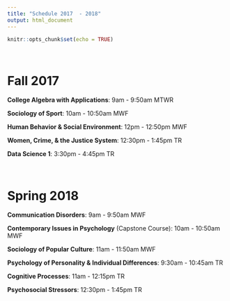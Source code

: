 ```yaml
---
title: "Schedule 2017  - 2018"
output: html_document
---
```


```r
knitr::opts_chunk$set(echo = TRUE)
```


\ 

# Fall 2017

__College Algebra with Applications__: 9am - 9:50am MTWR

__Sociology of Sport__: 10am - 10:50am MWF

__Human Behavior & Social Environment__: 12pm - 12:50pm MWF

__Women, Crime, & the Justice System__: 12:30pm - 1:45pm TR

__Data Science 1__: 3:30pm - 4:45pm TR

\


# Spring 2018

__Communication Disorders__: 9am - 9:50am MWF

__Contemporary Issues in Psychology__ (Capstone Course): 10am - 10:50am MWF

__Sociology of Popular Culture__: 11am - 11:50am MWF

__Psychology of Personality & Individual Differences__: 9:30am - 10:45am TR

__Cognitive Processes__: 11am - 12:15pm TR

__Psychosocial Stressors__: 12:30pm - 1:45pm TR

